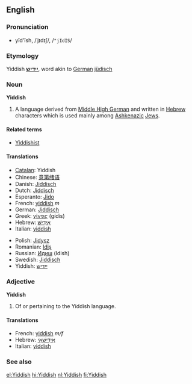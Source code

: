 ==English==

===Pronunciation===
*yĭd'ĭsh, /ˈjɪdɪʃ/, /<tt>"jIdIS</tt>/

===Etymology===
Yiddish '''[[ייִדיש]]''', word akin to [[German]] [[jüdisch]]

===Noun===
{{wikipedia|Yiddish language}}
'''Yiddish'''

#A language derived from [[Middle High German]] and written in [[Hebrew]] characters which is used mainly among [[Ashkenazi|Ashkenazic]] [[Jew|Jews]].

====Related terms====
*[[Yiddishist]]

====Translations====
{{top}}
*[[Catalan]]: Yiddish
*Chinese: [[意第绪语]]
*Danish: [[Jiddisch]]
*Dutch: [[Jiddisch]]
*Esperanto: [[Jido]]
*French: [[yiddish]] ''m''
*German: [[Jiddisch]]
*Greek: [[γίντις]] (g&iacute;dis)
*Hebrew: [[אידיש|אִידִישׁ]]
*Italian: [[yiddish]] {{m}}
{{mid}}
*Polish: [[Jidysz]]
*Romanian: [[Idiş]]
*Russian: [[Идиш]] (Idish)
*Swedish: [[Jiddisch]]
*Yiddish: [[ייִדיש]]
{{bottom}}

===Adjective===
'''Yiddish'''
# Of or pertaining to the Yiddish language.

====Translations====
{{top}}
*French: [[yiddish]] ''m/f''
*Hebrew: [[אידישאי|אִידִישָׁאִי]]
*Italian: [[yiddish]] {{m}}
{{mid}}
{{bottom}}

===See also===
{{interwiktionary|code=yi}}

[[el:Yiddish]]
[[hi:Yiddish]]
[[nl:Yiddish]]
[[fi:Yiddish]]